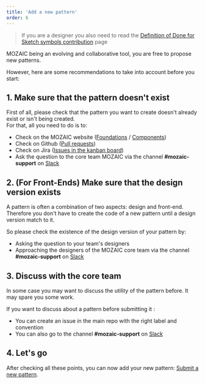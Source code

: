 ```yaml
---
title: 'Add a new pattern'
order: 6
---
```


> If you are a designer you also need to read the [Definition of Done for Sketch symbols contribution](/Contributing/Designers/DesignToolsConventions/#sketch) page

MOZAIC being an evolving and collaborative tool, you are free to propose new patterns.

However, here are some recommendations to take into account before you start:

## 1. Make sure that the pattern doesn't exist

First of all, please check that the pattern you want to create doesn't already exist or isn't being created.  
For that, all you need to do is to:

- Check on the MOZAIC website ([Foundations](/Foundations/) / [Components](/Components/))
- Check on Github ([Pull requests](https://github.com/adeo/mozaic-design-system/pulls))
- Check on Jira ([Issues in the kanban board](https://design-system-adeo.atlassian.net/secure/RapidBoard.jspa?rapidView=1&projectKey=MZC&atlOrigin=eyJpIjoiYTI4ZDJhMmU2MTE1NGQyN2FmNWQxYTE3MjkzODAwMjUiLCJwIjoiaiJ9))
- Ask the question to the core team MOZAIC via the channel **#mozaic-support** on [Slack](https://adeo-tech-community.slack.com/)

## 2. (For Front-Ends) Make sure that the design version exists

A pattern is often a combination of two aspects: design and front-end.  
Therefore you don't have to create the code of a new pattern until a design version match to it.

So please check the existence of the design version of your pattern by:

- Asking the question to your team's designers
- Approaching the designers of the MOZAIC core team via the channel **#mozaic-support** on [Slack](https://adeo-tech-community.slack.com/)

## 3. Discuss with the core team

In some case you may want to discuss the utility of the pattern before. It may spare you some work.

If you want to discuss about a pattern before submitting it :

- You can create an issue in the main repo with the right label and convention
- You can also go to the channel **#mozaic-support** on [Slack](https://adeo-tech-community.slack.com/)

## 4. Let's go

After checking all these points, you can now add your new pattern: [Submit a new pattern](/Contributing/SubmitChanges/SubmitNewPattern/).
